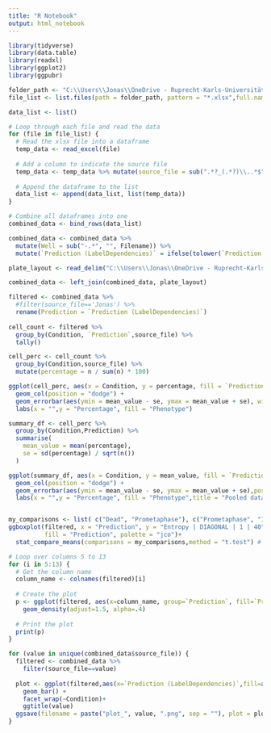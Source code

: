 ```yaml
---
title: "R Notebook"
output: html_notebook
---
```




```r
library(tidyverse)
library(data.table)
library(readxl)
library(ggplot2)
library(ggpubr)
```

```r
folder_path <- "C:\\Users\\Jonas\\OneDrive - Ruprecht-Karls-Universität Heidelberg\\Omics"
file_list <- list.files(path = folder_path, pattern = "*.xlsx",full.names = TRUE)

data_list <- list()

# Loop through each file and read the data
for (file in file_list) {
  # Read the xlsx file into a dataframe
  temp_data <- read_excel(file)
  
  # Add a column to indicate the source file
  temp_data <- temp_data %>% mutate(source_file = sub(".*?_(.*?)\\..*$", "\\1", basename(file)))
  
  # Append the dataframe to the list
  data_list <- append(data_list, list(temp_data))
}

# Combine all dataframes into one
combined_data <- bind_rows(data_list)

combined_data <- combined_data %>%
  mutate(Well = sub("-.*", "", Filename)) %>%
  mutate(`Prediction (LabelDependencies)` = ifelse(tolower(`Prediction (LabelDependencies)`) == "dead", "Dead", `Prediction (LabelDependencies)`))

plate_layout <- read_delim("C:\\Users\\Jonas\\OneDrive - Ruprecht-Karls-Universität Heidelberg\\Omics\\plate_layout.csv",delim = ";")

combined_data <- left_join(combined_data, plate_layout)
```

```r
filtered <- combined_data %>%
  #filter(source_file=='Jonas') %>%
  rename(Prediction = `Prediction (LabelDependencies)`)
  
cell_count <- filtered %>%
  group_by(Condition, `Prediction`,source_file) %>%
  tally()

cell_perc <- cell_count %>%
  group_by(Condition,source_file) %>%
  mutate(percentage = n / sum(n) * 100)
```

```r
ggplot(cell_perc, aes(x = Condition, y = percentage, fill = `Prediction`)) + 
  geom_col(position = "dodge") + 
  geom_errorbar(aes(ymin = mean_value - se, ymax = mean_value + se), width = 0.2) + 
  labs(x = "",y = "Percentage", fill = "Phenotype")
```
```r
summary_df <- cell_perc %>%
  group_by(Condition,Prediction) %>%
  summarise(
    mean_value = mean(percentage),
    se = sd(percentage) / sqrt(n())
  )

ggplot(summary_df, aes(x = Condition, y = mean_value, fill = `Prediction`)) + 
  geom_col(position = "dodge") + 
  geom_errorbar(aes(ymin = mean_value - se, ymax = mean_value + se),position = "dodge") + 
  labs(x = "",y = "Percentage", fill = "Phenotype",title = "Pooled data")
```

```r

```

```r
my_comparisons <- list( c("Dead", "Prometaphase"), c("Prometaphase", "Interphase"), c("Dead", "Interphase") )
ggboxplot(filtered, x = "Prediction", y = "Entropy | DIAGONAL | 1 | 40",
          fill = "Prediction", palette = "jco")+ 
  stat_compare_means(comparisons = my_comparisons,method = "t.test") # Add pairwise comparisons p-value
```

```r
# Loop over columns 5 to 13
for (i in 5:13) {
  # Get the column name
  column_name <- colnames(filtered)[i]
  
  # Create the plot
  p <- ggplot(filtered, aes(x=column_name, group=`Prediction`, fill=`Prediction`)) +
    geom_density(adjust=1.5, alpha=.4)
  
  # Print the plot
  print(p)
}

```


```r
for (value in unique(combined_data$source_file)) {
  filtered <- combined_data %>%
    filter(source_file==value)
  
  plot <- ggplot(filtered,aes(x=`Prediction (LabelDependencies)`,fill=as.factor(`Prediction (LabelDependencies)`))) + 
    geom_bar() + 
    facet_wrap(~Condition)+
    ggtitle(value)
  ggsave(filename = paste("plot_", value, ".png", sep = ""), plot = plot)
}
```

